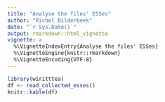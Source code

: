 ```yaml
---
title: "Analyse the files' ESSes"
author: "Richel Bilderbeek"
date: "`r Sys.Date()`"
output: rmarkdown::html_vignette
vignette: >
  %\VignetteIndexEntry{Analyse the files' ESSes}
  %\VignetteEngine{knitr::rmarkdown}
  %\VignetteEncoding{UTF-8}
---
```


```r
library(wiritttea)
df <- read_collected_esses()
knitr::kable(df)
```

